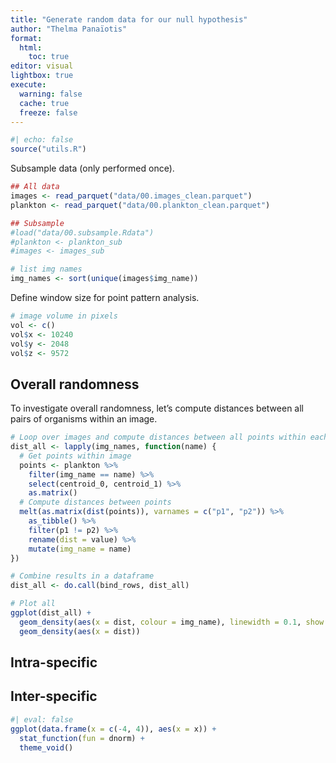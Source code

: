 ```yaml
---
title: "Generate random data for our null hypothesis"
author: "Thelma Panaïotis"
format: 
  html:
    toc: true
editor: visual
lightbox: true
execute:
  warning: false
  cache: true
  freeze: false
---
```


```r
#| echo: false
source("utils.R")
```

Subsample data (only performed once).

```r

## All data
images <- read_parquet("data/00.images_clean.parquet")
plankton <- read_parquet("data/00.plankton_clean.parquet")

## Subsample
#load("data/00.subsample.Rdata")
#plankton <- plankton_sub
#images <- images_sub

# list img names
img_names <- sort(unique(images$img_name))
```

Define window size for point pattern analysis.

```r
# image volume in pixels
vol <- c()
vol$x <- 10240
vol$y <- 2048
vol$z <- 9572
```

## Overall randomness

To investigate overall randomness, let’s compute distances between all pairs of organisms within an image.

```r
# Loop over images and compute distances between all points within each image
dist_all <- lapply(img_names, function(name) {
  # Get points within image
  points <- plankton %>% 
    filter(img_name == name) %>% 
    select(centroid_0, centroid_1) %>% 
    as.matrix()
  # Compute distances between points
  melt(as.matrix(dist(points)), varnames = c("p1", "p2")) %>% 
    as_tibble() %>% 
    filter(p1 != p2) %>% 
    rename(dist = value) %>% 
    mutate(img_name = name)
})

# Combine results in a dataframe
dist_all <- do.call(bind_rows, dist_all)

# Plot all
ggplot(dist_all) + 
  geom_density(aes(x = dist, colour = img_name), linewidth = 0.1, show.legend = F) +
  geom_density(aes(x = dist))
```

## Intra-specific

## Inter-specific

```r
#| eval: false
ggplot(data.frame(x = c(-4, 4)), aes(x = x)) +
  stat_function(fun = dnorm) +
  theme_void()
```
